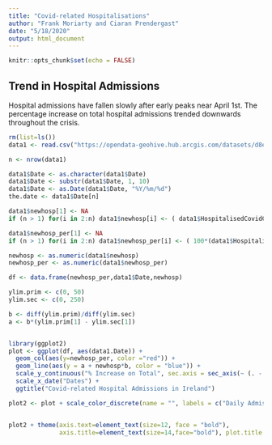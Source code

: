 ```yaml
---
title: "Covid-related Hospitalisations"
author: "Frank Moriarty and Ciaran Prendergast"
date: "5/18/2020"
output: html_document
---
```


```r
knitr::opts_chunk$set(echo = FALSE)
```

## Trend in Hospital Admissions


Hospital admissions have fallen slowly after early peaks near April 1st. The percentage increase on total hospital admissions trended downwards throughout the crisis.


```r
rm(list=ls())
data1 <- read.csv("https://opendata-geohive.hub.arcgis.com/datasets/d8eb52d56273413b84b0187a4e9117be_0.csv?outSR=%7B%22latestWkid%22%3A3857%2C%22wkid%22%3A102100%7D")

n <- nrow(data1)

data1$Date <- as.character(data1$Date)
data1$Date <- substr(data1$Date, 1, 10)
data1$Date <- as.Date(data1$Date, "%Y/%m/%d")
the.date <- data1$Date[n]

data1$newhosp[1] <- NA
if (n > 1) for(i in 2:n) data1$newhosp[i] <- ( data1$HospitalisedCovidCases[i] - data1$HospitalisedCovidCases[i-1] )

data1$newhosp_per[1] <- NA
if (n > 1) for(i in 2:n) data1$newhosp_per[i] <- ( 100*(data1$HospitalisedCovidCases[i] - data1$HospitalisedCovidCases[i-1])/data1$HospitalisedCovidCases[i-1] )

newhosp <- as.numeric(data1$newhosp)
newhosp_per <- as.numeric(data1$newhosp_per)

df <- data.frame(newhosp_per,data1$Date,newhosp)

ylim.prim <- c(0, 50)   
ylim.sec <- c(0, 250)

b <- diff(ylim.prim)/diff(ylim.sec)
a <- b*(ylim.prim[1] - ylim.sec[1])


library(ggplot2)
plot <- ggplot(df, aes(data1.Date)) +
  geom_col(aes(y=newhosp_per, color ="red")) +
  geom_line(aes(y = a + newhosp*b, color = "blue")) +
  scale_y_continuous("% Increase on Total", sec.axis = sec_axis(~ (. - a)/b, name = "Daily Admissions")) +
  scale_x_date("Dates") +
  ggtitle("Covid-related Hospital Admissions in Ireland")

plot2 <- plot + scale_color_discrete(name = "", labels = c("Daily Admissions","% Increase on Total"))


plot2 + theme(axis.text=element_text(size=12, face = "bold"),
              axis.title=element_text(size=14,face="bold"), plot.title = element_text(size=16, face = "bold"))



```
